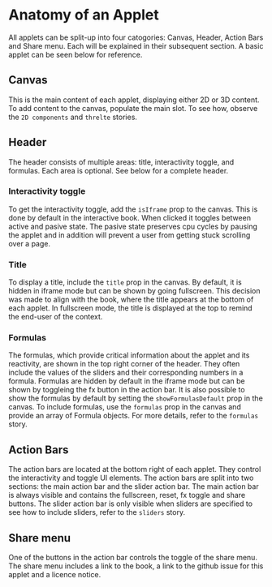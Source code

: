

<Meta of={AntomyStory} />

# Anatomy of an Applet

All applets can be split-up into four catogories: Canvas, Header, Action Bars
and Share menu. Each will be explained in their subsequent section. A basic
applet can be seen below for reference.

<Canvas of={AntomyStory.SimpleCanvas} />

## Canvas

This is the main content of each applet, displaying either 2D or 3D content.
To add content to the canvas, populate the main slot. To see how, observe the
`2D components` and `threlte` stories.

## Header

The header consists of multiple areas: title, interactivity toggle, and formulas.
Each area is optional. See below for a complete header.

<Canvas of={AntomyStory.FullHeaderCanvas} />

### Interactivity toggle

To get the interactivity toggle, add the `isIframe` prop to the canvas. This is done
by default in the interactive book. When clicked it toggles between active and pasive
state. The pasive state preserves cpu cycles by pausing the applet and in addition
will prevent a user from getting stuck scrolling over a page.

### Title

To display a title, include the `title` prop in the canvas. By default, it is hidden
in iframe mode but can be shown by going fullscreen. This decision was made to align
with the book, where the title appears at the bottom of each applet. In fullscreen mode,
the title is displayed at the top to remind the end-user of the context.

### Formulas

The formulas, which provide critical information about the applet and its reactivity,
are shown in the top right corner of the header. They often include the values of the
sliders and their corresponding numbers in a formula. Formulas are hidden by default in
the iframe mode but can be shown by toggleing the fx button in the action bar. It is also
possible to show the formulas by default by setting the `showFormulasDefault` prop in the
canvas. To include formulas, use the `formulas` prop in the canvas and provide an array of
Formula objects. For more details, refer to the `formulas` story.

## Action Bars

The action bars are located at the bottom right of each applet. They control the interactivity
and toggle UI elements. The action bars are split into two sections: the main action bar and
the slider action bar. The main action bar is always visible and contains the fullscreen, reset,
fx toggle and share buttons. The slider action bar is only visible when sliders are specified
to see how to include sliders, refer to the `sliders` story.

## Share menu

One of the buttons in the action bar controls the toggle of the share menu. The share menu
includes a link to the book, a link to the github issue for this applet and a licence notice.
